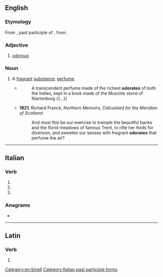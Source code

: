 ==English==

===Etymology===
From {{etyl|la|en}} {{lena}} {{m|la|odoratus}}, past participle of {{m|la|odorare||to perfume}}, from {{m|la|odor||odor}}.

===Adjective===
{{en-adj}}

# {{lb|en|obsolete}} [[odorous]]
#: {{rfquotek|Francis Bacon}}

===Noun===
{{en-noun}}

# {{lb|en|obsolete}} A [[fragrant]] [[substance]]; [[perfume]].
#* {{w|Sir Thomas Browne}}
#*: A transcendent perfume made of the richest '''odorates''' of both the Indies, kept in a book made of the Muschie stone of Niarienburg {{...}}
#* '''1821''', Richard Franck, ''Northern Memoirs, Calculated for the Meridian of Scotland''
#*: And must this be our exercise to trample the beautiful banks and the florid meadows of famous Trent, to rifle her fords for diversion, and sweeten our senses with fragrant '''odorates''' that perfume the air?

[[Category:en:Smell]]
----

==Italian==

===Verb===
{{head|it|verb form}}

# {{inflection of|odorare||2|p|pres|indc|lang=it}}
# {{inflection of|odorare||2|p|impr|lang=it}}
# {{feminine plural of|odorato|lang=it}}

===Anagrams===
* {{l|it|Teodora}}

[[Category:Italian past participle forms]]

----

==Latin==

===Verb===
{{la-verb-form|odōrāte}}

# {{inflection of|odōrō||2|p|pres|actv|impr|lang=la}}